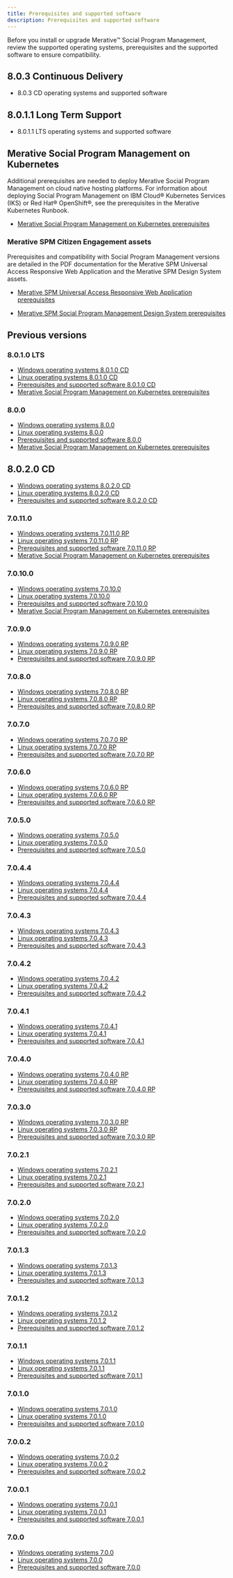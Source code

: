 ```yaml
---
title: Prerequisites and supported software
description: Prerequisites and supported software
---
```


Before you install or upgrade Merative™ Social Program Management, review the supported operating systems, prerequisites and the supported software to ensure compatibility.

<!--## 8.1 Continuous Delivery

* <Link to="/spm/prerequisites/810">8.1 CD operating systems and supported software</Link>-->

## 8.0.3 Continuous Delivery

* <Link to="/spm/prerequisites/803">8.0.3 CD operating systems and supported software</Link>

## 8.0.1.1 Long Term Support

* <Link to="/spm/prerequisites/8011">8.0.1.1 LTS operating systems and supported software</Link>

## Merative Social Program Management on Kubernetes

  Additional prerequisites are needed to deploy Merative Social Program Management on cloud native hosting platforms. For information about deploying Social Program Management on IBM Cloud® Kubernetes Services (IKS) or Red Hat® OpenShift®, see the prerequisites in the Merative Kubernetes Runbook.

* [Merative Social Program Management on Kubernetes prerequisites](https://merative.github.io/spm-kubernetes/prereq/prereq)

### Merative SPM Citizen Engagement assets

Prerequisites and compatibility with Social Program Management versions are detailed in the PDF documentation for the Merative SPM Universal Access Responsive Web Application and the Merative SPM Design System assets.

* [Merative SPM Universal Access Responsive Web Application prerequisites](../spm/pdf-documentation)

* [Merative SPM Social Program Management Design System prerequisites](../spm/pdf-documentation)

## Previous versions

### 8.0.1.0 LTS

* [Windows operating systems 8.0.1.0 CD](/pdf/prereqs/8010CD-windows.pdf)
* [Linux operating systems 8.0.1.0 CD](/pdf/prereqs/8010CD-linux.pdf)
* [Prerequisites and supported software 8.0.1.0 CD](/pdf/prereqs/8010CD-software.pdf)
* [Merative Social Program Management on Kubernetes prerequisites](https://merative.github.io/spm-kubernetes/prereq/prereq)

### 8.0.0

* [Windows operating systems 8.0.0](/pdf/prereqs/8000-windows.pdf)
* [Linux operating systems 8.0.0](/pdf/prereqs/8000-linux.pdf)
* [Prerequisites and supported software 8.0.0](/pdf/prereqs/8000-software.pdf)
* [Merative Social Program Management on Kubernetes prerequisites](https://merative.github.io/spm-kubernetes/prereq/prereq)

## 8.0.2.0 CD

* [Windows operating systems 8.0.2.0 CD](/pdf/prereqs/8020CD-windows.pdf)
* [Linux operating systems 8.0.2.0 CD](/pdf/prereqs/8020CD-linux.pdf)
* [Prerequisites and supported software 8.0.2.0 CD](/pdf/prereqs/8020CD-software.pdf)

### 7.0.11.0

* [Windows operating systems 7.0.11.0 RP](/pdf/prereqs/70110RP-windows.pdf)
* [Linux operating systems 7.0.11.0 RP](/pdf/prereqs/70110RP-linux.pdf)
* [Prerequisites and supported software 7.0.11.0 RP](/pdf/prereqs/70110RP-software.pdf)
* [Merative Social Program Management on Kubernetes prerequisites](https://merative.github.io/spm-kubernetes/prereq/prereq)

### 7.0.10.0

* [Windows operating systems 7.0.10.0](/pdf/prereqs/70100-windows.pdf)
* [Linux operating systems 7.0.10.0](/pdf/prereqs/70100-linux.pdf)
* [Prerequisites and supported software 7.0.10.0](/pdf/prereqs/70100-software.pdf)
* [Merative Social Program Management on Kubernetes prerequisites](https://merative.github.io/spm-kubernetes/prereq/prereq)

### 7.0.9.0

* [Windows operating systems 7.0.9.0 RP](/pdf/prereqs/7090RP-windows.pdf)
* [Linux operating systems 7.0.9.0 RP](/pdf/prereqs/7090RP-linux.pdf)
* [Prerequisites and supported software 7.0.9.0 RP](/pdf/prereqs/7090RP-software.pdf)

### 7.0.8.0

* [Windows operating systems 7.0.8.0 RP](/pdf/prereqs/7080RP-windows.pdf)
* [Linux operating systems 7.0.8.0 RP](/pdf/prereqs/7080RP-linux.pdf)
* [Prerequisites and supported software 7.0.8.0 RP](/pdf/prereqs/7080RP-software.pdf)

### 7.0.7.0

* [Windows operating systems 7.0.7.0 RP](/pdf/prereqs/7070RP-windows.pdf)
* [Linux operating systems 7.0.7.0 RP](/pdf/prereqs/7070RP-linux.pdf)
* [Prerequisites and supported software 7.0.7.0 RP](/pdf/prereqs/7070RP-software.pdf)

### 7.0.6.0

* [Windows operating systems 7.0.6.0 RP](/pdf/prereqs/7060RP-windows.pdf)
* [Linux operating systems 7.0.6.0 RP](/pdf/prereqs/7060RP-linux.pdf)
* [Prerequisites and supported software 7.0.6.0 RP](/pdf/prereqs/7060RP-software.pdf)

### 7.0.5.0

* [Windows operating systems 7.0.5.0](/pdf/prereqs/7050-windows.pdf)
* [Linux operating systems 7.0.5.0](/pdf/prereqs/7050-linux.pdf)
* [Prerequisites and supported software 7.0.5.0](/pdf/prereqs/7050-software.pdf)

### 7.0.4.4

* [Windows operating systems 7.0.4.4](/pdf/prereqs/7044-windows.pdf)
* [Linux operating systems 7.0.4.4](/pdf/prereqs/7044-linux.pdf)
* [Prerequisites and supported software 7.0.4.4](/pdf/prereqs/7044-software.pdf)

### 7.0.4.3

* [Windows operating systems 7.0.4.3](/pdf/prereqs/7043-windows.pdf)
* [Linux operating systems 7.0.4.3](/pdf/prereqs/7043-linux.pdf)
* [Prerequisites and supported software 7.0.4.3](/pdf/prereqs/7043-software.pdf)

### 7.0.4.2

* [Windows operating systems 7.0.4.2](/pdf/prereqs/7042-windows.pdf)
* [Linux operating systems 7.0.4.2](/pdf/prereqs/7042-linux.pdf)
* [Prerequisites and supported software 7.0.4.2](/pdf/prereqs/7042-software.pdf)

### 7.0.4.1

* [Windows operating systems 7.0.4.1](/pdf/prereqs/7041-windows.pdf)
* [Linux operating systems 7.0.4.1](/pdf/prereqs/7041-linux.pdf)
* [Prerequisites and supported software 7.0.4.1](/pdf/prereqs/7041-software.pdf)

### 7.0.4.0

* [Windows operating systems 7.0.4.0 RP](/pdf/prereqs/7040RP-windows.pdf)
* [Linux operating systems 7.0.4.0 RP](/pdf/prereqs/7040RP-linux.pdf)
* [Prerequisites and supported software 7.0.4.0 RP](/pdf/prereqs/7040RP-software.pdf)

### 7.0.3.0

* [Windows operating systems 7.0.3.0 RP](/pdf/prereqs/7030RP-windows.pdf)
* [Linux operating systems 7.0.3.0 RP](/pdf/prereqs/7030RP-linux.pdf)
* [Prerequisites and supported software 7.0.3.0 RP](/pdf/prereqs/7030RP-software.pdf)

### 7.0.2.1

* [Windows operating systems 7.0.2.1](/pdf/prereqs/7021-windows.pdf)
* [Linux operating systems 7.0.2.1](/pdf/prereqs/7021-linux.pdf)
* [Prerequisites and supported software 7.0.2.1](/pdf/prereqs/7021-software.pdf)

### 7.0.2.0

* [Windows operating systems 7.0.2.0](/pdf/prereqs/7020-windows.pdf)
* [Linux operating systems 7.0.2.0](/pdf/prereqs/7020-linux.pdf)
* [Prerequisites and supported software 7.0.2.0](/pdf/prereqs/7020-software.pdf)

### 7.0.1.3

* [Windows operating systems 7.0.1.3](/pdf/prereqs/7013-windows.pdf)
* [Linux operating systems 7.0.1.3](/pdf/prereqs/7013-linux.pdf)
* [Prerequisites and supported software 7.0.1.3](/pdf/prereqs/7013-software.pdf)

### 7.0.1.2

* [Windows operating systems 7.0.1.2](/pdf/prereqs/7012-windows.pdf)
* [Linux operating systems 7.0.1.2](/pdf/prereqs/7012-linux.pdf)
* [Prerequisites and supported software 7.0.1.2](/pdf/prereqs/7012-software.pdf)

### 7.0.1.1

* [Windows operating systems 7.0.1.1](/pdf/prereqs/7011-windows.pdf)
* [Linux operating systems 7.0.1.1](/pdf/prereqs/7011-linux.pdf)
* [Prerequisites and supported software 7.0.1.1](/pdf/prereqs/7011-software.pdf)

### 7.0.1.0

* [Windows operating systems 7.0.1.0](/pdf/prereqs/7010-windows.pdf)
* [Linux operating systems 7.0.1.0](/pdf/prereqs/7010-linux.pdf)
* [Prerequisites and supported software 7.0.1.0](/pdf/prereqs/7010-software.pdf)

### 7.0.0.2

* [Windows operating systems 7.0.0.2](/pdf/prereqs/7002-windows.pdf)
* [Linux operating systems 7.0.0.2](/pdf/prereqs/7002-linux.pdf)
* [Prerequisites and supported software 7.0.0.2](/pdf/prereqs/7002-software.pdf)

### 7.0.0.1

* [Windows operating systems 7.0.0.1](/pdf/prereqs/7001-windows.pdf)
* [Linux operating systems 7.0.0.1](/pdf/prereqs/7001-linux.pdf)
* [Prerequisites and supported software 7.0.0.1](/pdf/prereqs/7001-software.pdf)

### 7.0.0

* [Windows operating systems 7.0.0](/pdf/prereqs/7000-windows.pdf)
* [Linux operating systems 7.0.0](/pdf/prereqs/7000-linux.pdf)
* [Prerequisites and supported software 7.0.0](/pdf/prereqs/7000-software.pdf)
